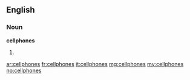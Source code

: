 ==English==

===Noun===
'''cellphones'''

# {{plural of|cellphone}}

[[ar:cellphones]]
[[fr:cellphones]]
[[it:cellphones]]
[[mg:cellphones]]
[[my:cellphones]]
[[no:cellphones]]